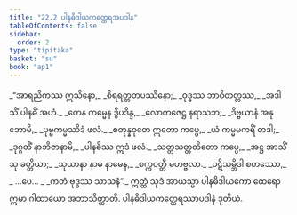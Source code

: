 ```yaml
---
title: "22.2 ပါနဓိဒါယကတ္ထေရအပဒါန"
tableOfContents: false
sidebar:
  order: 2
type: "tipitaka"
basket: "su"
book: "ap1"
---
```



<DynamicBreadcrumb />

<Division number="6" book="ap1" e="ch" v="20" p="233">

<Paragraph number="2829" type="verses" book="ap1">
_“အာရညိကဿ ဣသိနော,_  
_စိရရတ္တတပဿိနော;_  
_ဝုဒ္ဓဿ ဘာဝိတတ္တဿ,_  
_အဒါသိံ ပါနဓိံ အဟံ._  

</Paragraph>

</Division>
<Division number="7" book="ap1" e="ch" v="20" p="233">

<Paragraph number="2830" type="verses" book="ap1">
_တေန ကမ္မေန ဒွိပဒိန္ဒ,_  
_လောကဇေဋ္ဌ နရာသဘ;_  
_ဒိဗ္ဗယာနံ အနုဘောမိ,_  
_ပုဗ္ဗကမ္မဿိဒံ ဖလံ._  

</Paragraph>

</Division>
<Division number="8" book="ap1" e="ch" v="20" p="233">

<Paragraph number="2831" type="verses" book="ap1">
_စတုန္နဝုတေ ဣတော ကပ္ပေ,_  
_ယံ ကမ္မမကရိံ တဒါ;_  
_ဒုဂ္ဂတိံ နာဘိဇာနာမိ,_  
_ပါနဓိဿ ဣဒံ ဖလံ._  

</Paragraph>

</Division>
<Division number="9" book="ap1" e="ch" v="20" p="234">

<Paragraph number="2832" type="verses" book="ap1">
_သတ္တသတ္တတိတော ကပ္ပေ,_  
_အဋ္ဌ အာသိံသု ခတ္တိယာ;_  
_သုယာနာ နာမ နာမေန,_  
_စက္ကဝတ္တီ မဟဗ္ဗလာ._  

</Paragraph>

</Division>
<Division number="10" book="ap1" e="ch" v="20" p="234">

<Paragraph number="2833" type="verses" book="ap1">
_ပဋိသမ္ဘိဒါ စတဿော,_  
_ …ပေ… _  
_ကတံ ဗုဒ္ဓဿ သာသနံ”._  

</Paragraph>

<Paragraph number="2834" book="ap1">
ဣတ္ထံ သုဒံ အာယသ္မာ ပါနဓိဒါယကော ထေရော ဣမာ ဂါထာယော အဘာသိတ္ထာတိ.

</Paragraph>
</Division>

<Paragraph number="2835" type="center" book="ap1">
ပါနဓိဒါယကတ္ထေရဿာပဒါနံ ဒုတိယံ.
</Paragraph>